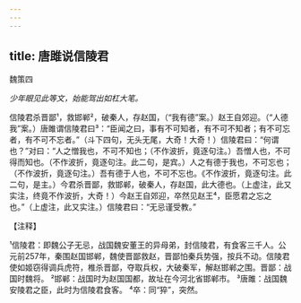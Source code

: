 ```yaml
---
---
---
```

title: 唐雎说信陵君
---



魏策四

*少年眼见此等文，始能驾出如杠大笔。*

信陵君杀晋鄙¹，救邯郸²，破秦人，存赵国，（“我有德”案。）赵王自郊迎。（“人德我”案。）唐雎谓信陵君曰³：“臣闻之曰，事有不可知者，有不可不知者；有不可忘者，有不可不忘者。”（斗下四句，无头无尾，大奇！大奇！）信陵君曰：“何谓也？”对曰：“人之憎我也，不可不知也；（不作波折，竟逐句注。）吾憎人也，不可得而知也。（不作波折，竟逐句注。此二句，是宾。）人之有德于我也，不可忘也；（不作波折，竟逐句注。）吾有德于人也，不可不忘也。《不作波折，竟逐句注。此二句，是主。）今君杀晋鄙，救邯郸，破秦人，存赵国，此大德也。（上虚注，此又实注，终竟不作波折，大奇！）今赵王自郊迎，卒然见赵王⁴，臣愿君之忘之也。”（上虚注，此又实注。）信陵君曰：“无忌谨受教。”

【注释】

¹信陵君：即魏公子无忌，战国魏安董王的异母弟，封信陵君，有食客三千人。公元前257年，秦围赵国邯郸，魏使晋鄙救赵，晋鄙怕秦兵势强，按兵不动。信陵君使如姬窃得调兵虎符，椎杀晋鄙，夺取兵权，大破秦军，解赵邯郸之围。晋鄙：战国时魏将。
²邯郸：战国时为赵国国都，故址在今河北省邯郸市。
³唐雎：战国魏安陵君之臣，此时为信陵君食客。
⁴卒：同“猝”，突然。